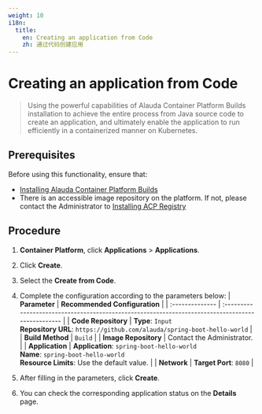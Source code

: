 ```yaml
---
weight: 10
i18n:
  title:
    en: Creating an application from Code
    zh: 通过代码创建应用
---
```


# Creating an application from Code

> Using the powerful capabilities of Alauda Container Platform Builds installation to achieve the entire process from Java source code to create an application, and ultimately enable the application to run efficiently in a containerized manner on Kubernetes.

## Prerequisites

Before using this functionality, ensure that:
- [Installing Alauda Container Platform Builds](../install_builds/install_builds_operator.mdx)
- There is an accessible image repository on the platform. If not, please contact the Administrator to [Installing ACP Registry](/developer/registry/install/index.mdx)

## Procedure

1. **Container Platform**, click **Applications** > **Applications**.

2. Click **Create**.

3. Select the **Create from Code**.

4. Complete the configuration according to the parameters below:
   | **Parameter**   | **Recommended Configuration**                                                                     |
   | :-------------- | :------------------------------------------------------------------------------------------------ |
   | **Code Repository** | **Type**: `Input`<br/> **Repository URL**: `https://github.com/alauda/spring-boot-hello-world`        |
   | **Build Method** | `Build`                                                                                          |
   | **Image Repository** | Contact the Administrator.    |
   | **Application**   | **Application**: `spring-boot-hello-world`<br/> **Name**: `spring-boot-hello-world` <br/>**Resource Limits**: Use the default value. |
   | **Network**   | **Target Port**: `8080`   |

5. After filling in the parameters, click **Create**.

6. You can check the corresponding application status on the **Details** page.
